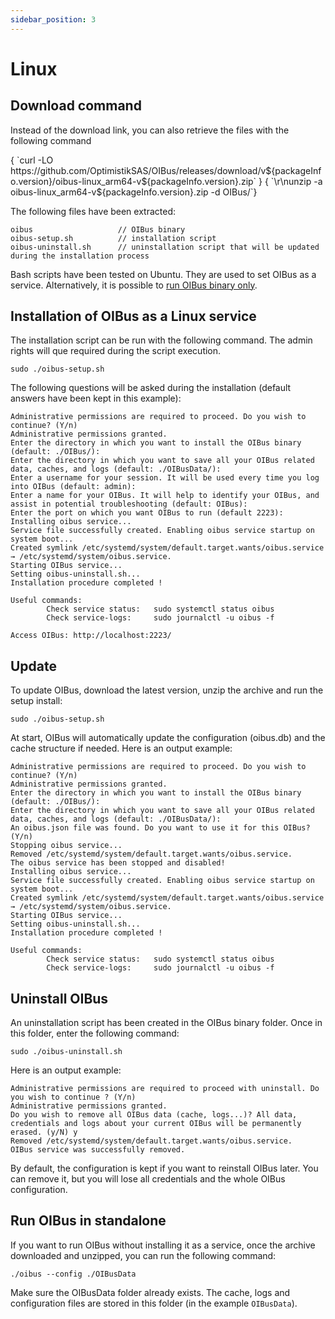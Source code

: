 ```yaml
---
sidebar_position: 3
---
```



# Linux
## Download command
Instead of the download link, you can also retrieve the files with the following command


<CodeBlock>
{ `curl -LO https://github.com/OptimistikSAS/OIBus/releases/download/v${packageInfo.version}/oibus-linux_arm64-v${packageInfo.version}.zip` }
{ `\r\nunzip -a oibus-linux_arm64-v${packageInfo.version}.zip -d OIBus/`}
</CodeBlock>


The following files have been extracted:
```
oibus                   // OIBus binary
oibus-setup.sh          // installation script
oibus-uninstall.sh      // uninstallation script that will be updated during the installation process
```

Bash scripts have been tested on Ubuntu. They are used to set OIBus as a service. Alternatively, it is possible
to [run OIBus binary only](#run-oibus-in-standalone).

## Installation of OIBus as a Linux service
The installation script can be run with the following command. The admin rights will que required during the script execution.
```
sudo ./oibus-setup.sh
```

The following questions will be asked during the installation (default answers have been kept in this example):
```
Administrative permissions are required to proceed. Do you wish to continue? (Y/n)
Administrative permissions granted.
Enter the directory in which you want to install the OIBus binary (default: ./OIBus/):
Enter the directory in which you want to save all your OIBus related data, caches, and logs (default: ./OIBusData/):
Enter a username for your session. It will be used every time you log into OIBus (default: admin):
Enter a name for your OIBus. It will help to identify your OIBus, and assist in potential troubleshooting (default: OIBus):
Enter the port on which you want OIBus to run (default 2223):
Installing oibus service...
Service file successfully created. Enabling oibus service startup on system boot...
Created symlink /etc/systemd/system/default.target.wants/oibus.service → /etc/systemd/system/oibus.service.
Starting OIBus service...
Setting oibus-uninstall.sh...
Installation procedure completed !

Useful commands:
        Check service status:   sudo systemctl status oibus
        Check service-logs:     sudo journalctl -u oibus -f

Access OIBus: http://localhost:2223/
```

## Update
To update OIBus, download the latest version, unzip the archive and run the setup install:
```
sudo ./oibus-setup.sh
```

At start, OIBus will automatically update the configuration (oibus.db) and the cache structure if needed. Here is
an output example:

```
Administrative permissions are required to proceed. Do you wish to continue? (Y/n)
Administrative permissions granted.
Enter the directory in which you want to install the OIBus binary (default: ./OIBus/):
Enter the directory in which you want to save all your OIBus related data, caches, and logs (default: ./OIBusData/):
An oibus.json file was found. Do you want to use it for this OIBus? (Y/n)
Stopping oibus service...
Removed /etc/systemd/system/default.target.wants/oibus.service.
The oibus service has been stopped and disabled!
Installing oibus service...
Service file successfully created. Enabling oibus service startup on system boot...
Created symlink /etc/systemd/system/default.target.wants/oibus.service → /etc/systemd/system/oibus.service.
Starting OIBus service...
Setting oibus-uninstall.sh...
Installation procedure completed !

Useful commands:
        Check service status:   sudo systemctl status oibus
        Check service-logs:     sudo journalctl -u oibus -f
```

## Uninstall OIBus
An uninstallation script has been created in the OIBus binary folder. Once in this folder, enter the following command:
```
sudo ./oibus-uninstall.sh
```

Here is an output example:

```
Administrative permissions are required to proceed with uninstall. Do you wish to continue ? (Y/n)
Administrative permissions granted.
Do you wish to remove all OIBus data (cache, logs...)? All data, credentials and logs about your current OIBus will be permanently erased. (y/N) y
Removed /etc/systemd/system/default.target.wants/oibus.service.
OIBus service was successfully removed.
```

By default, the configuration is kept if you want to reinstall OIBus later. You can remove it, but you will lose all credentials
and the whole OIBus configuration.

## Run OIBus in standalone
If you want to run OIBus without installing it as a service, once the archive downloaded and unzipped, you can run
the following command:

```
./oibus --config ./OIBusData
```

Make sure the OIBusData folder already exists. The cache, logs and configuration files are stored in this folder (in the
example `OIBusData`).
